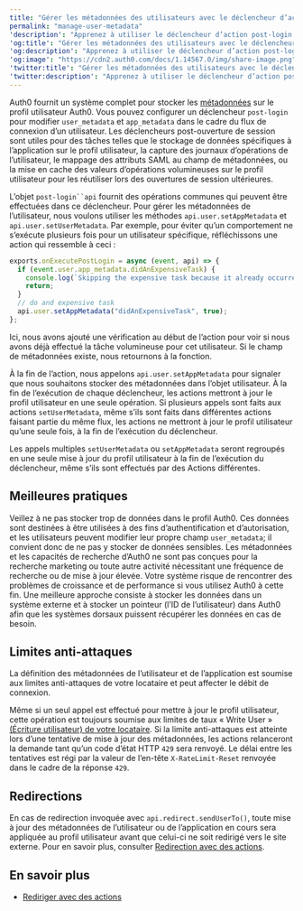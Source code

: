 ```yaml
---
title: "Gérer les métadonnées des utilisateurs avec le déclencheur d’action après l’ouverture de session"
permalink: "manage-user-metadata"
'description': "Apprenez à utiliser le déclencheur d’action post-login pour modifier les user_metadata et app_metadata dans le cadre du flux de connexion d’un utilisateur."
'og:title': "Gérer les métadonnées des utilisateurs avec le déclencheur d’action après l’ouverture de session"
'og:description': "Apprenez à utiliser le déclencheur d’action post-login pour modifier les user_metadata et app_metadata dans le cadre du flux de connexion d’un utilisateur."
'og:image': "https://cdn2.auth0.com/docs/1.14567.0/img/share-image.png"
'twitter:title': "Gérer les métadonnées des utilisateurs avec le déclencheur d’action après l’ouverture de session"
'twitter:description': "Apprenez à utiliser le déclencheur d’action post-login pour modifier les user_metadata et app_metadata dans le cadre du flux de connexion d’un utilisateur."
---
```


Auth0 fournit un système complet pour stocker les [métadonnées](/docs/fr-ca/manage-users/user-accounts/metadata) sur le profil utilisateur Auth0. Vous pouvez configurer un déclencheur `post-login` pour modifier `user_metadata` et `app_metadata` dans le cadre du flux de connexion d’un utilisateur. Les déclencheurs post-ouverture de session sont utiles pour des tâches telles que le stockage de données spécifiques à l’application sur le profil utilisateur, la capture des journaux d’opérations de l’utilisateur, le mappage des attributs <Tooltip href="/docs/docs/fr-ca/glossary?term=security-assertion-markup-language" tip="Security Assertion Markup Language (SAML)
Protocole normalisé permettant à deux parties d’échanger des informations d’authentification sans mot de passe." cta="Voir le glossaire">SAML</Tooltip> au champ de métadonnées, ou la mise en cache des valeurs d’opérations volumineuses sur le profil utilisateur pour les réutiliser lors des ouvertures de session ultérieures.

L’objet `post-login``api` fournit des opérations communes qui peuvent être effectuées dans ce déclencheur. Pour gérer les métadonnées de l’utilisateur, nous voulons utiliser les méthodes `api.user.setAppMetadata` et `api.user.setUserMetadata`. Par exemple, pour éviter qu’un comportement ne s’exécute plusieurs fois pour un utilisateur spécifique, réfléchissons une action qui ressemble à ceci :

```javascript lines
exports.onExecutePostLogin = async (event, api) => {
  if (event.user.app_metadata.didAnExpensiveTask) {
    console.log(`Skipping the expensive task because it already occurred for ${event.user.email}.`);
    return;
  }
  // do and expensive task
  api.user.setAppMetadata("didAnExpensiveTask", true);
};
```

Ici, nous avons ajouté une vérification au début de l’action pour voir si nous avons déjà effectué la tâche volumineuse pour cet utilisateur. Si le champ de métadonnées existe, nous retournons à la fonction.

À la fin de l’action, nous appelons `api.user.setAppMetadata` pour signaler que nous souhaitons stocker des métadonnées dans l’objet utilisateur. À la fin de l’exécution de chaque déclencheur, les actions mettront à jour le profil utilisateur en une seule opération. Si plusieurs appels sont faits aux actions `setUserMetadata`, même s’ils sont faits dans différentes actions faisant partie du même flux, les actions ne mettront à jour le profil utilisateur qu’une seule fois, à la fin de l’exécution du déclencheur.

<Callout icon="file-lines" color="#0EA5E9" iconType="regular">

Les appels multiples `setUserMetadata` ou `setAppMetadata` seront regroupés en une seule mise à jour du profil utilisateur à la fin de l’exécution du déclencheur, même s’ils sont effectués par des Actions différentes.

</Callout>

## Meilleures pratiques

Veillez à ne pas stocker trop de données dans le profil Auth0. Ces données sont destinées à être utilisées à des fins d’authentification et d’autorisation, et les utilisateurs peuvent modifier leur propre champ `user_metadata`; il convient donc de ne pas y stocker de données sensibles. Les métadonnées et les capacités de recherche d’Auth0 ne sont pas conçues pour la recherche marketing ou toute autre activité nécessitant une fréquence de recherche ou de mise à jour élevée. Votre système risque de rencontrer des problèmes de croissance et de performance si vous utilisez Auth0 à cette fin. Une meilleure approche consiste à stocker les données dans un système externe et à stocker un pointeur (l’ID de l’utilisateur) dans Auth0 afin que les systèmes dorsaux puissent récupérer les données en cas de besoin.

## Limites anti-attaques

<Warning>

La définition des métadonnées de l’utilisateur et de l’application est soumise aux limites anti-attaques de votre locataire et peut affecter le débit de connexion.

</Warning>

Même si un seul appel est effectué pour mettre à jour le profil utilisateur, cette opération est toujours soumise aux limites de taux « Write User »  [(Écriture utilisateur) de votre locataire](/docs/fr-ca/troubleshoot/customer-support/operational-policies/rate-limit-policy/management-api-endpoint-rate-limits). Si la limite anti-attaques est atteinte lors d’une tentative de mise à jour des métadonnées, les actions relanceront la demande tant qu’un code d’état HTTP `429` sera renvoyé. Le délai entre les tentatives est régi par la valeur de l’en-tête `X-RateLimit-Reset` renvoyée dans le cadre de la réponse `429`.

## Redirections

En cas de redirection invoquée avec `api.redirect.sendUserTo()`, toute mise à jour des métadonnées de l’utilisateur ou de l’application en cours sera appliquée au profil utilisateur avant que celui-ci ne soit redirigé vers le site externe. Pour en savoir plus, consulter [Redirection avec des actions](/docs/fr-ca/customize/actions/explore-triggers/signup-and-login-triggers/login-trigger/redirect-with-actions).

## En savoir plus

* [Rediriger avec des actions](/docs/fr-ca/customize/actions/explore-triggers/signup-and-login-triggers/login-trigger/redirect-with-actions)